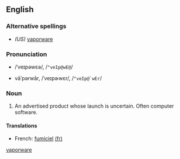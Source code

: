 <!--subst: of [[Template:sync]]-->
{{also|vaporware}}
<!--If you edit this entry, please also edit [[vaporware]] to ensure these two entries remain synchronized.-->[[Category:Synchronized entries|vaporware]]
==English==

===Alternative spellings===
* ''(US)'' [[vaporware]]

===Pronunciation===
* {{a|RP}} /ˈveɪpəwɛə/, /<tt>"veIp@wE@</tt>/
* {{a|US}} vāʹpərwâr, /ˈveɪpɚwɛr/, /<tt>"veIp@`wEr</tt>/

===Noun===
{{en-noun|-}}

# An advertised product whose launch is uncertain.  Often computer software.

====Translations====
{{top}}
* French: [[fumiciel]] {{m}} [[:fr:fumiciel|(fr)]]
{{mid}}
{{bottom}}